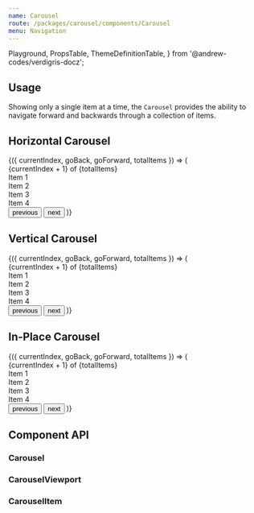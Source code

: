 ```yaml
---
name: Carousel
route: /packages/carousel/components/Carousel
menu: Navigation
---
```


  Playground,
  PropsTable,
  ThemeDefinitionTable,
} from '@andrew-codes/verdigris-docz';

## Usage

Showing only a single item at a time, the `Carousel` provides the ability to navigate forward and backwards through a collection of items.

## Horizontal Carousel

<Playground data-test="horizontal">
  <Carousel>
    {({ currentIndex, goBack, goForward, totalItems }) => (
      <Fragment>
        <div>
          {currentIndex + 1} of {totalItems}
        </div>
        <CarouselViewport>
          <CarouselItem id="1">
            <div style={{ background: 'lightblue' }}>Item 1</div>
          </CarouselItem>
          <CarouselItem id="2">
            <div style={{ background: 'pink' }}>Item 2</div>
          </CarouselItem>
          <CarouselItem id="3">
            <div style={{ background: 'lightgreen' }}>Item 3</div>
          </CarouselItem>
          <CarouselItem id="4">
            <div style={{ background: 'thistle' }}>Item 4</div>
          </CarouselItem>
        </CarouselViewport>
        <button onClick={goBack}>previous</button>
        <button onClick={goForward}>next</button>
      </Fragment>
    )}
  </Carousel>
</Playground>

## Vertical Carousel

<Playground data-test="vertical">
  <Carousel direction="vertical">
    {({ currentIndex, goBack, goForward, totalItems }) => (
      <Fragment>
        <div>
          {currentIndex + 1} of {totalItems}
        </div>
        <CarouselViewport>
          <CarouselItem id="1">
            <div style={{ background: 'lightblue' }}>Item 1</div>
          </CarouselItem>
          <CarouselItem id="2">
            <div style={{ background: 'pink' }}>Item 2</div>
          </CarouselItem>
          <CarouselItem id="3">
            <div style={{ background: 'lightgreen' }}>Item 3</div>
          </CarouselItem>
          <CarouselItem id="4">
            <div style={{ background: 'thistle' }}>Item 4</div>
          </CarouselItem>
        </CarouselViewport>
        <button onClick={goBack}>previous</button>
        <button onClick={goForward}>next</button>
      </Fragment>
    )}
  </Carousel>
</Playground>

## In-Place Carousel

<Playground data-test="vertical">
  <Carousel direction="in-place">
    {({ currentIndex, goBack, goForward, totalItems }) => (
      <Fragment>
        <div>
          {currentIndex + 1} of {totalItems}
        </div>
        <CarouselViewport>
          <CarouselItem id="1">
            <div style={{ background: 'lightblue' }}>Item 1</div>
          </CarouselItem>
          <CarouselItem id="2">
            <div style={{ background: 'pink' }}>Item 2</div>
          </CarouselItem>
          <CarouselItem id="3">
            <div style={{ background: 'lightgreen' }}>Item 3</div>
          </CarouselItem>
          <CarouselItem id="4">
            <div style={{ background: 'thistle' }}>Item 4</div>
          </CarouselItem>
        </CarouselViewport>
        <button onClick={goBack}>previous</button>
        <button onClick={goForward}>next</button>
      </Fragment>
    )}
  </Carousel>
</Playground>

## Component API

### Carousel

<PropsTable of={Carousel} />

### CarouselViewport

<PropsTable of={CarouselViewport} />

### CarouselItem

<PropsTable of={CarouselItem} />
